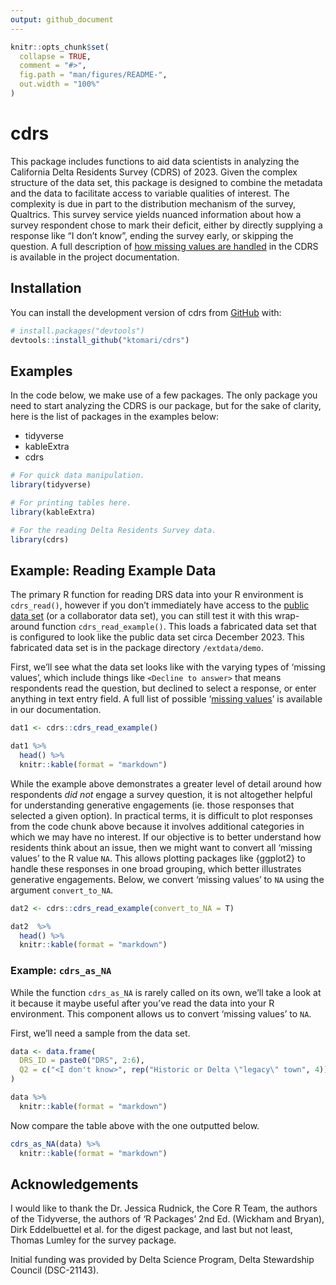 ```yaml
---
output: github_document
---
```


<!-- README.md is generated from README.Rmd. Please edit that file -->

```r
knitr::opts_chunk$set(
  collapse = TRUE,
  comment = "#>",
  fig.path = "man/figures/README-",
  out.width = "100%"
)
```

# cdrs

<!-- badges: start -->
<!-- badges: end -->

This package includes functions to aid data scientists in analyzing the California Delta Residents Survey (CDRS) of 2023. Given the complex structure of the data set, this package is designed to combine the metadata and the data to facilitate access to variable qualities of interest. The complexity is due in part to the distribution mechanism of the survey, Qualtrics. This survey service yields nuanced information about how a survey respondent chose to mark their deficit, either by directly supplying a response like "I don't know", ending the survey early, or skipping the question. A full description of [how missing values are handled](https://ktomari.github.io/DeltaResidentsSurvey/doc_missing_and_ordinal.html) in the CDRS is available in the project documentation.

## Installation

You can install the development version of cdrs from [GitHub](https://github.com/) with:

``` r
# install.packages("devtools")
devtools::install_github("ktomari/cdrs")
```

## Examples

In the code below, we make use of a few packages. The only package you need to start analyzing the CDRS is our package, but for the sake of clarity, here is the list of packages in the examples below:

* tidyverse
* kableExtra
* cdrs

```r
# For quick data manipulation.
library(tidyverse)

# For printing tables here.
library(kableExtra)

# For the reading Delta Residents Survey data.
library(cdrs)
```

## Example: Reading Example Data

The primary R function for reading DRS data into your R environment is `cdrs_read()`, however if you don't immediately have access to the [public data set](https://doi.org/10.3886/E195447V1) (or a collaborator data set), you can still test it with this wrap-around function `cdrs_read_example()`. This loads a fabricated data set that is configured to look like the public data set circa December 2023. This fabricated data set is in the package directory `/extdata/demo`.

First, we'll see what the data set looks like with the varying types of 'missing values', which include things like `<Decline to answer>` that means respondents read the question, but declined to select a response, or enter anything in text entry field. A full list of possible '[missing values](https://ktomari.github.io/DeltaResidentsSurvey/doc_missing_and_ordinal.html#the-schema-of-the-drs-data-product)' is available in our documentation.

```r
dat1 <- cdrs::cdrs_read_example()

dat1 %>%
  head() %>%
  knitr::kable(format = "markdown")
```

While the example above demonstrates a greater level of detail around how respondents *did not* engage a survey question, it is not altogether helpful for understanding generative engagements (ie. those responses that selected a given option). In practical terms, it is difficult to plot responses from the code chunk above because it involves additional categories in which we may have no interest. If our objective is to better understand how residents think about an issue, then we might want to convert all 'missing values' to the R value `NA`. This allows plotting packages like {ggplot2} to handle these responses in one broad grouping, which better illustrates generative engagements. Below, we convert 'missing values' to `NA` using the argument `convert_to_NA`.

```r
dat2 <- cdrs::cdrs_read_example(convert_to_NA = T)

dat2  %>%
  head() %>%
  knitr::kable(format = "markdown")
```

### Example: `cdrs_as_NA`

While the function `cdrs_as_NA` is rarely called on its own, we'll take a look at it because it maybe useful after you've read the data into your R environment. This component allows us to convert 'missing values' to `NA`.

First, we'll need a sample from the data set.

```r
data <- data.frame(
  DRS_ID = paste0("DRS", 2:6),
  Q2 = c("<I don't know>", rep("Historic or Delta \"legacy\" town", 4))
)

data %>%
  knitr::kable(format = "markdown")
```

Now compare the table above with the one outputted below.

```r
cdrs_as_NA(data) %>%
  knitr::kable(format = "markdown")
```


## Acknowledgements

I would like to thank the Dr. Jessica Rudnick, the Core R Team, the authors of the Tidyverse, the authors of 'R Packages' 2nd Ed. (Wickham and Bryan), Dirk Eddelbuettel et al. for the digest package, and last but not least, Thomas Lumley for the survey package.

Initial funding was provided by Delta Science Program, Delta Stewardship Council (DSC-21143).
